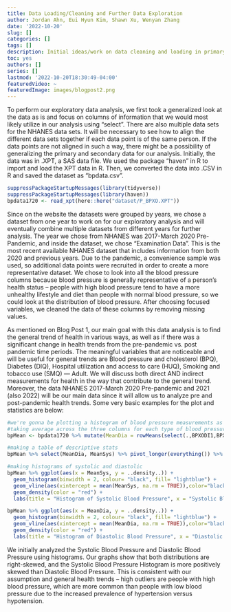 ```yaml
---
title: Data Loading/Cleaning and Further Data Exploration
author: Jordan Ahn, Eui Hyun Kim, Shawn Xu, Wenyan Zhang
date: '2022-10-20'
slug: []
categories: []
tags: []
description: Initial ideas/work on data cleaning and loading in primary dataset.
toc: yes
authors: []
series: []
lastmod: '2022-10-20T18:30:49-04:00'
featuredVideo: ~
featuredImage: images/blogpost2.png
---
```


To perform our exploratory data analysis, we first took a generalized look at the data as is and focus on columns of information that we would most likely utilize in our analysis using “select”. There are also multiple data sets for the NHANES data sets. It will be necessary to see how to align the different data sets together if each data point is of the same person. If the data points are not aligned in such a way, there might be a possibility of generalizing the primary and secondary data for our analysis. Initially, the data was in .XPT, a SAS data file. We used the package “haven” in R to import and load the XPT data in R. Then, we converted the data into .CSV in R and saved the dataset as “bpdata.csv”. 

```r
suppressPackageStartupMessages(library(tidyverse))
suppressPackageStartupMessages(library(haven))
bpdata1720 <- read_xpt(here::here("dataset/P_BPXO.XPT"))
```

Since on the website the datasets were grouped by years, we chose a dataset from one year to work on for our exploratory analysis and will eventually combine multiple datasets from different years for further analysis. The year we chose from NHANES was 2017-March 2020 Pre-Pandemic, and inside the dataset, we chose “Examination Data”. This is the most recent available NHANES dataset that includes information from both 2020 and previous years. Due to the pandemic, a convenience sample was used, so additional data points were recruited in order to create a more representative dataset. We chose to look into all the blood pressure columns because blood pressure is generally representative of a person’s health status – people with high blood pressure tend to have a more unhealthy lifestyle and diet than people with normal blood pressure, so we could look at the distribution of blood pressure. After choosing focused variables, we cleaned the data of these columns by removing missing values. 

As mentioned on Blog Post 1, our main goal with this data analysis is to find the general trend of health in various ways, as well as if there was a significant change in health trends from the pre-pandemic vs. post pandemic time periods. The meaningful variables that are noticeable and will be useful for general trends are Blood pressure and cholesterol (BPQ), Diabetes (DIQ), Hospital utilization and access to care (HUQ), Smoking and tobacco use (SMQ) — Adult. We will discuss both direct AND indirect measurements for health in the way that contribute to the general trend. Moreover, the data NHANES 2017-March 2020 Pre-pandemic and 2021 (also 2022) will be our main data since it will allow us to analyze pre and post-pandemic health trends. Some very basic examples for the plot and statistics are below:

```r
#we're gonna be plotting a histogram of blood pressure measurements as well as reporting some descriptive stats for BP
#taking average across the three columns for each type of blood pressure measurement
bpMean <- bpdata1720 %>% mutate(MeanDia = rowMeans(select(.,BPXODI1,BPXODI2,BPXODI3), na.rm = TRUE)) %>% mutate(MeanSys = rowMeans(select(.,BPXOSY1,BPXOSY2,BPXOSY3), na.rm = TRUE))

#making a table of descriptive stats
bpMean %>% select(MeanDia, MeanSys) %>% pivot_longer(everything()) %>% mutate(Blood_Pressure_Type = str_replace(name,"MeanSys","Systolic"), name = str_replace(name,"MeanDia","Diastolic")) %>% group_by(Blood_Pressure_Type) %>% summarise(Mean = mean(value, na.rm = TRUE), Median = median(value, na.rm = TRUE), IQR = IQR(value, na.rm = TRUE)) %>% knitr::kable()
```

```r
#making histograms of systolic and diastolic
bpMean %>% ggplot(aes(x = MeanSys, y = ..density..)) +
  geom_histogram(binwidth = 2, colour= "black", fill= "lightblue") +
  geom_vline(aes(xintercept = mean(MeanSys, na.rm = TRUE)),color="black", linetype="dashed", size=1) +
  geom_density(color = "red") +
  labs(title = "Histogram of Systolic Blood Pressure", x = "Systolic Blood Pressure (mmHg)", y = "Density") 

bpMean %>% ggplot(aes(x = MeanDia, y = ..density..)) +
  geom_histogram(binwidth = 2, colour= "black", fill= "lightblue") +
  geom_vline(aes(xintercept = mean(MeanDia, na.rm = TRUE)),color="black", linetype="dashed", size=1) +
  geom_density(color = "red") +
  labs(title = "Histogram of Diastolic Blood Pressure", x = "Diastolic Blood Pressure (mmHg)", y = "Density") 
```

We initially analyzed the Systolic Blood Pressure and Diastolic Blood Pressure using histograms. Our graphs show that both distributions are right-skewed, and the Systolic Blood Pressure Histogram is more positively skewed than Diastolic Blood Pressure. This is consistent with our assumption and general health trends – high outliers are people with high blood pressure, which are more common than people with low blood pressure due to the increased prevalence of hypertension versus hypotension. 